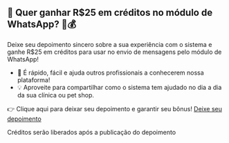 ## 📣 Quer ganhar R$25 em créditos no módulo de WhatsApp? 💬💰

Deixe seu depoimento sincero sobre a sua experiência com o sistema e ganhe R$25 em créditos para usar no envio de mensagens pelo módulo de WhatsApp!

- 📝 É rápido, fácil e ajuda outros profissionais a conhecerem nossa plataforma!
- 💡 Aproveite para compartilhar como o sistema tem ajudado no dia a dia da sua clínica ou pet shop.

👉 Clique aqui para deixar seu depoimento e garantir seu bônus!
[Deixe seu depoimento](https://g.page/r/CbR-Jd6BBUu8EAE/review)

Créditos serão liberados após a publicação do depoimento